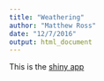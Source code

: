 ```yaml
---
title: "Weathering"
author: "Matthew Ross"
date: "12/7/2016"
output: html_document
---
```


This is the [shiny app](./weathering-app/)


